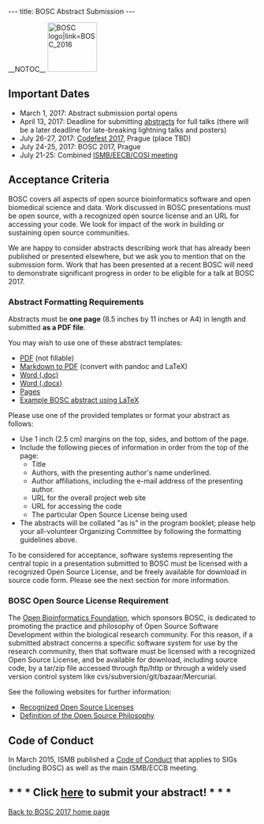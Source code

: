 ---
title: BOSC Abstract Submission
---

__NOTOC__
[[File:Pear.png‎|100px|left|BOSC logo|link=BOSC_2016]]

== Important Dates ==
* March 1, 2017: Abstract submission portal opens
* April 13, 2017: Deadline for submitting [[BOSC_Abstract_Submission|abstracts]] for full talks (there will be a later deadline for late-breaking lightning talks and posters)
* July 26-27, 2017: [[Codefest 2017]], Prague (place TBD)
* July 24-25, 2017: BOSC 2017, Prague
* July 21-25: Combined [https://www.iscb.org/ismbeccb2017 ISMB/EECB/COSI meeting]

== Acceptance Criteria ==

BOSC covers all aspects of open source bioinformatics software and open biomedical science and data. Work discussed in BOSC presentations must be open source, with a recognized open source license and an URL for accessing your code. We look for impact of the work in building or sustaining open source communities.

We are happy to consider abstracts describing work that has already been published or presented elsewhere, but we ask you to mention that on the submission form. Work that has been presented at a recent BOSC will need to demonstrate significant progress in order to be eligible for a talk at BOSC 2017.

=== Abstract Formatting Requirements ===
Abstracts must be '''one page''' (8.5 inches by 11 inches or A4) in length and submitted '''as a PDF file'''.

You may wish to use one of these abstract templates:
* [http://www.open-bio.org/wiki/File:BOSC2015-abstract-template.pdf PDF] (not fillable)
* [https://s3.amazonaws.com/chapmanb/openbio/bosc_template_pandoc.tar.gz Markdown to PDF] (convert with pandoc and LaTeX)
* [http://www.open-bio.org/bosc2015/bosc2015-abstract-example.doc Word (.doc)] 
* [http://www.open-bio.org/bosc2015/bosc2015-abstract-example.docx Word (.docx)]
* [http://www.open-bio.org/bosc2015/bosc2015-abstract-example.pages Pages]
* [https://github.com/bow/talks/blob/master/2014_bosc/abstract/abstract.tex Example BOSC abstract using LaTeX]

Please use one of the provided templates or format your abstract as follows:
* Use 1 inch (2.5 cm) margins on the top, sides, and bottom of the page.
* Include the following pieces of information in order from the top of the page:
** Title
** Authors, with the presenting author's name underlined.
** Author affiliations, including the e-mail address of the presenting author.
** URL for the overall project web site
** URL for accessing the code
** The particular Open Source License being used
* The abstracts will be collated "as is" in the program booklet; please help your all-volunteer Organizing Committee by following the formatting guidelines above.

To be considered for acceptance, software systems representing the central topic in a presentation submitted to BOSC must be licensed with a recognized Open Source License, and be freely available for download in source code form. Please see the next section for more information.

=== BOSC Open Source License Requirement ===

The [[OBF|Open Bioinformatics Foundation]], which sponsors BOSC, is dedicated to promoting the practice and philosophy of Open Source Software Development within the biological research community. For this reason, if a submitted abstract concerns a specific software system for use by the research community, then that software must be licensed with a recognized Open Source License, and be available for download, including source code, by a tar/zip file accessed through ftp/http or through a widely used version control system like cvs/subversion/git/bazaar/Mercurial.

See the following websites for further information:
* [http://www.opensource.org/licenses/ Recognized Open Source Licenses]
* [http://www.opensource.org/docs/definition.php Definition of the Open Source Philosophy]

== Code of Conduct ==
In March 2015, ISMB published a [http://www.iscb.org/ismbeccb2015-general-info/ismbeccb2015-coc Code of Conduct] that applies to SIGs (including BOSC) as well as the main ISMB/ECCB meeting.

== * * * Click [https://easychair.org/conferences/?conf=bosc2016 here] to submit your abstract! * * * ==

[[BOSC_2017|Back to BOSC 2017 home page]]